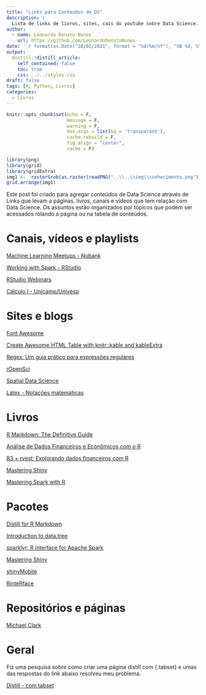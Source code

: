```yaml
---
title: "Links para Conteúdos de DS"
description: |
  Lista de links de livros, sites, cais do youtube sobre Data Science.
author:
  - name: Leonardo Donato Nunes
    url: https://github.com/LeonardoDonatoNunes
date: '`r format(as.Date("28/02/2021", format = "%d/%m/%Y"), "%B %d, %Y")`'
output:
  distill::distill_article:
    self_contained: false
    toc: true
    css: ../../styles.css
draft: false
tags: [R, Python, Livros]
categories:
  - Livros
---
```


```r
knitr::opts_chunk$set(echo = F,
                      message = F, 
                      warning = F, 
                      dev.args = list(bg = 'transparent'),
                      cache.rebuild = F,
                      fig.align = "center",
                      cache = F)
```

```r
library(png)
library(grid)
library(gridExtra)
img1 <-  rasterGrob(as.raster(readPNG("..\\..\\img\\conhecimento.png")), interpolate = FALSE)
grid.arrange(img1)
```

Este post foi criado para agregar conteúdos de Data Science através de Links que levam a páginas, livros, canais e vídeos que tem relação com Data Science. Os assuntos estão organizados por tópicos que podem ser acessados rolando a página ou na tabela de conteúdos.

# Canais, vídeos e playlists <i class="fab fa-youtube"></i>

[Machine Learning Meetups - Nubank](https://www.youtube.com/playlist?list=PLfqo9_UMdHhYi6edz_uCRVDZASyp4Nj2e)

[Working with Spark - RStudio](https://rstudio.com/collections/working-with-spark/)

[RStudio Webinars](https://rstudio.com/resources/webinars/)

[Cálculo I - Unicamp/Univesp](https://www.youtube.com/playlist?list=PL2D9B691A704C6F7B)

# Sites e blogs <i class="fas fa-sitemap"></i>

[Font Awesome](https://fontawesome.com/)

[Create Awesome HTML Table with knitr::kable and kableExtra](https://cran.r-project.org/web/packages/kableExtra/vignettes/awesome_table_in_html.html#Overview)

[Regex: Um guia prático para expressões regulares](https://medium.com/@alexandreservian/regex-um-guia-pratico-para-express%C3%B5es-regulares-1ac5fa4dd39f)

[rOpenSci](https://ropensci.org/)

[Spatial Data Science](https://www.rspatial.org/raster/index.html)

[Latex - Notações matemáticas](https://en.wikibooks.org/wiki/LaTeX/Mathematics)

# Livros <i class="fas fa-glasses"></i>

[R Markdown: The Definitive Guide](https://bookdown.org/yihui/rmarkdown/)

[Análise de Dados Financeiros e Econômicos com o R](https://www.msperlin.com/padfeR/index.html)

[B3 + rvest: Explorando dados financeiros com R](https://www.fulljoin.com.br/posts/2019-07-18-b3-rvest-explorando-dados-financeiros-com-r/)

[Mastering Shiny](https://mastering-shiny.org/index.html)



[Mastering Spark with R](https://therinspark.com/)

# Pacotes <i class="fab fa-r-project"></i>

[Distill for R Markdown](https://rstudio.github.io/distill/)

[Introduction to data.tree](https://cran.r-project.org/web/packages/data.tree/vignettes/data.tree.html)

[sparklyr: R interface for Apache Spark](https://spark.rstudio.com/)

[Mastering Shiny](https://mastering-shiny.org/index.html)

[shinyMobile](https://rinterface.github.io/shinyMobile/index.html#shinymobile-)

[RinteRface](https://rinterface.com/)

# Repositórios e páginas <i class="fab fa-github"></i>

[Michael Clark](https://github.com/m-clark)

# Geral <i class="fas fa-blender"></i>

Fiz uma pesquisa sobre como criar uma página distill com {.tabset} e umas das respostas do link abaixo resolveu meu problema.

[Distill - com tabset](https://github.com/rstudio/distill/issues/11#issuecomment-492406780)